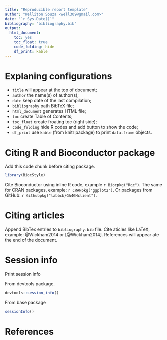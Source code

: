 ```yaml
---
title: "Reproducible report template"
author: "Welliton Souza <well309@gmail.com>"
date: "`r Sys.Date()`"
bibliography: "bibliography.bib"
output:
  html_document:
    toc: yes
    toc_float: true
    code_folding: hide
    df_print: kable
---
```


# Explaning configurations

- `title` will appear at the top of document;
- `author` the name(s) of author(s);
- `date` keep date of the last compilation;
- `bibliography` path BibTeX file;
- `html_document` generates HTML file;
- `toc` create Table of Contents;
- `toc_float` create froating toc (right side);
- `code_folding` hide R codes and add button to show the code;
- `df_print` use `kable` (from knitr package) to print `data.frame` objects.

# Citing R and Bioconductor package

Add this code chunk before citing package.

```r
library(BiocStyle)
```

Cite Bioconductor using inline R code, example `r Biocpkg("Rqc")`.
The same for CRAN packages, example: `r CRANpkg("ggplot2")`.
Or packages from GitHub: `r Githubpkg("labbcb/GA4GHclient")`.

# Citing articles

Append BibTex entries to `bibliography.bib` file.
Cite aticles like LaTeX, example: @Wickham2014 or [@Wickham2014].
References will appear ate the end of the document.

# Session info

Print session info

From devtools package.

```r
devtools::session_info()
```

From base package
```r
sessionInfo()
```

# References